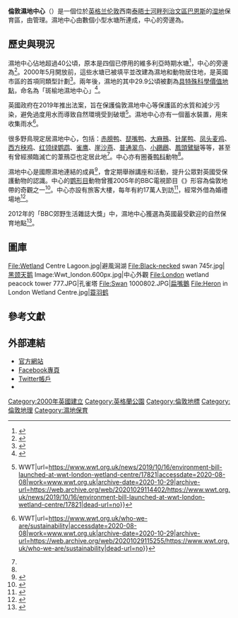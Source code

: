 {{Infobox SSSI
|image=London Wetland Centre Building, Barnes, UK - Diliff.jpg
|image_caption=倫敦濕地中心的訪客中心入口<br>左方是彼得·史葛的雕像
|name= 斑榆地濕地中心<br><small>{{lang|En|Barn Elms Wetland Centre}}</small>
|aos= [[大倫敦|大倫敦]]
|interest= 動植物
|gridref={{gbmappingsmall|TQ 228770 }}
|area= 29.9公頃
|notifydate=2002年
|map=[http://magic.defra.gov.uk/MagicMap.aspx?startTopic=Designations&activelayer=sssiIndex&query=HYPERLINK%3D%272000457%27   ''Magic Map'']
}}
'''倫敦濕地中心'''（{{lang-en|WWT London Wetland Centre}}）是一個位於[[英格兰|英格兰]][[伦敦|伦敦]]西南[[泰晤士河畔列治文區|泰晤士河畔列治文區]][[巴恩斯|巴恩斯]]的[[湿地|湿地]]保育區，由{{tsl|en|Wildfowl and Wetlands Trust|水鳥與濕地信託基金}}管理。濕地中心由數個小型水塘所連成，中心的旁邊為{{tsl|en|Barn Elms|斑榆地}}。

== 歷史與現況 ==
濕地中心佔地超過40公頃，原本是四個已停用的維多利亞時期水塘<ref name=":1">{{Cite web|title=The London Wetland Centre, Barnes, London - fun for all the family|url=https://www.physio-on-the-river.co.uk/info/barnes/london-wetland-centre/|accessdate=2020-08-08|work=Physio on the River|language=en-GB|archive-date=2020-08-13|archive-url=https://web.archive.org/web/20200813052358/https://www.physio-on-the-river.co.uk/info/barnes/london-wetland-centre/|dead-url=no}}</ref>，中心的旁邊為{{tsl|en|Barn Elms|斑榆地}}<ref>{{Cite web|title=Barn Elms|url=https://hidden-london.com/gazetteer/barn-elms/|accessdate=2020-08-08|author=|date=|format=|publisher=Hidden London|language=en-GB|archive-date=2020-10-01|archive-url=https://web.archive.org/web/20201001132742/https://hidden-london.com/gazetteer/barn-elms/|dead-url=no}}</ref>。2000年5月開放前，這些水塘已被填平並改建為濕地和動物居住地，是英國市區的首項同類型計劃<ref name=":0">{{Cite web|title=WWT's London Wetland Centre – the capital's 'extra lung' – turns 20|url=https://www.wwt.org.uk/news/2020/05/26/wwts-london-wetland-centre-the-capitals-extra-lung-turns-20-today/18896|accessdate=2020-08-06|author=|date=2020-05-26|format=|work=surfbirds|publisher=|language=|archive-date=2020-07-12|archive-url=https://web.archive.org/web/20200712144435/https://www.wwt.org.uk/news/2020/05/26/wwts-london-wetland-centre-the-capitals-extra-lung-turns-20-today/18896|dead-url=no}}</ref>。兩年後，濕地的其中29.9公頃被劃為[[具特殊科學價值地點_(英國)|具特殊科學價值地點]]，命名為「斑榆地濕地中心」<ref>{{cite web|url=http://www.sssi.naturalengland.org.uk/citation/citation_photo/2000457.pdf|archive-url=https://web.archive.org/web/20160304061219/http://www.sssi.naturalengland.org.uk/citation/citation_photo/2000457.pdf|archive-date=2016-03-04|title=Natural England, Barn Elms Wetland Centre Citation|accessdate=2020-08-06|dead-url=no}}</ref>。

英國政府在2019年推出法案，旨在保護倫敦濕地中心等保護區的水質和減少污染，避免過度用水而導致自然環境受到破壞<ref>{{Cite web|title=Environment Bill launched at WWT London Wetland Centre {{!}} WWT|url=https://www.wwt.org.uk/news/2019/10/16/environment-bill-launched-at-wwt-london-wetland-centre/17821|accessdate=2020-08-08|work=www.wwt.org.uk|archive-date=2020-10-29|archive-url=https://web.archive.org/web/20201029114402/https://www.wwt.org.uk/news/2019/10/16/environment-bill-launched-at-wwt-london-wetland-centre/17821|dead-url=no}}</ref>。濕地中心亦有一個蓄水裝置，用來收集雨水<ref>{{Cite web|title=Sustainability {{!}} WWT|url=https://www.wwt.org.uk/who-we-are/sustainability|accessdate=2020-08-08|work=www.wwt.org.uk|archive-date=2020-10-29|archive-url=https://web.archive.org/web/20201029115255/https://www.wwt.org.uk/who-we-are/sustainability|dead-url=no}}</ref>。

很多野鳥現定居濕地中心，包括：[[赤膀鸭|赤膀鸭]]、[[琵嘴鸭|琵嘴鸭]]、[[大麻鳽|大麻鳽]]、[[针尾鸭|针尾鸭]]、[[凤头麦鸡|凤头麦鸡]]、[[西方秧鸡|西方秧鸡]]、[[红领绿鹦鹉|红领绿鹦鹉]]、[[雀鹰|雀鹰]]、[[崖沙燕|崖沙燕]]、[[普通翠鸟|普通翠鸟]]、[[小鸊鷉|小鸊鷉]]、[[鳳頭鷿鷈|鳳頭鷿鷈]]等等，甚至有曾經瀕臨滅亡的葦鳽亞也定居此地<ref name=":0" />。中心亦有圈養[[鸭科|鸭科]]動物<ref name=":1" />。

濕地中心是國際濕地連結的成員<ref>{{Cite web|title=WWT London Wetland Centre|url=https://wli.wwt.org.uk/2012/04/members/europe-members/wwt-london-wetland-centre/|accessdate=2020-08-08|date=2012-04-12|work=Wetland Link International|language=en-US}}</ref>，會定期舉辦講座和活動，提升公眾對英國受保護動物的認識。中心的[[鹦形目|鹦形目]]動物曾獲2005年的BBC電視節目《{{tsl|en|Seven Natural Wonders|七大自然奇觀}}》形容為倫敦地帶的奇觀之一<ref>{{Cite web|title=BBC - Seven Wonders - Parakeets|url=http://www.bbc.co.uk/england/sevenwonders/london/parakeets/|accessdate=2020-08-06|work=www.bbc.co.uk|archive-date=2020-02-03|archive-url=https://web.archive.org/web/20200203163902/http://www.bbc.co.uk/england/sevenwonders/london/parakeets/|dead-url=no}}</ref>。中心亦設有旅客大樓，每年有約17萬人到訪<ref>{{Cite web|title=London Wetlands Centre, Barnes, London, UK. A Visitor Centre: Creating a New Wetlands Habitat in the Heart of London|url=https://www.jtp.co.uk/cms/pdfs/London-Wetlands-Centre.pdf|accessdate=|author=|date=|format=|publisher=jtp.co.uk|language=}}</ref>，經常外借為婚禮場地<ref>{{Cite web|title=Weddings|url=https://www.wwt.org.uk/wetland-centres/london/plan-your-visit/venue-hire/weddings/|accessdate=2020-08-08|author=|date=|format=|work=WWT|publisher=|language=|archive-date=2020-09-20|archive-url=https://web.archive.org/web/20200920142803/https://www.wwt.org.uk/wetland-centres/london/plan-your-visit/venue-hire/weddings/|dead-url=no}}</ref>。

2012年的「BBC郊野生活雜誌大獎」中，濕地中心獲選為英國最受歡迎的自然保育地點<ref>{{Cite web|title=WWT London Wetland Centre is Britain's favourite nature reserve!|url=https://www.wwt.org.uk/wetland-centres/london/news/2012/08/22/britains-favourite-nature-reserve/910|accessdate=2020-08-06|author=|date=2012-08-22|format=|work=WWT|publisher=|language=|archive-date=2020-07-28|archive-url=https://web.archive.org/web/20200728164118/https://www.wwt.org.uk/wetland-centres/london/news/2012/08/22/britains-favourite-nature-reserve/910|dead-url=no}}</ref>。

== 圖庫 ==
<gallery>
File:Wetland Centre Lagoon.jpg|避風潟湖
File:Black-necked swan 745r.jpg|[[黑颈天鹅|黑颈天鹅]]
Image:Wwt_london.600px.jpg|中心外觀
File:London wetland peacock tower 777.JPG|孔雀塔
File:Swan 1000802.JPG|[[扁嘴鵝|扁嘴鵝]]
File:Heron in London Wetland Centre.jpg|[[蓑羽鹤|蓑羽鹤]]
</gallery>

== 參考文獻 ==
{{reflist}}

== 外部連結 ==
{{commonscat|WWT London Wetland Centre}}
* [http://www.wwt.org.uk/wetland-centres/london/ 官方網站]{{Wayback|url=http://www.wwt.org.uk/wetland-centres/london/ |date=20160114173447 }}
* [http://www.facebook.com/wwtlondon Facebook專頁]
* [https://twitter.com/wwtlondon Twitter帳戶] {{Wayback|url=https://twitter.com/wwtlondon |date=20160813223606 }}
* {{cite web|url=http://magic.defra.gov.uk/MagicMap.aspx?startTopic=Designations&activelayer=sssiIndex&query=HYPERLINK%3D%272000457%27|publisher=Natural England|title=斑榆地濕地中心SSSI地圖|accessdate=2020-08-06|archive-date=2020-10-29|archive-url=https://web.archive.org/web/20201029042837/https://magic.defra.gov.uk/MagicMap.aspx?startTopic=Designations&activelayer=sssiIndex&query=HYPERLINK%3D%272000457%27|dead-url=no}}

{{coord| 51.4786| -0.2331|type:landmark_region:GB-BNE|display=title}}

{{濕地}}{{倫敦公園及休憩用地}}

[[Category:2000年英國建立|Category:2000年英國建立]]
[[Category:英格蘭公園|Category:英格蘭公園]]
[[Category:倫敦地標|Category:倫敦地標]]
[[Category:倫敦地理|Category:倫敦地理]]
[[Category:濕地保育|Category:濕地保育]]